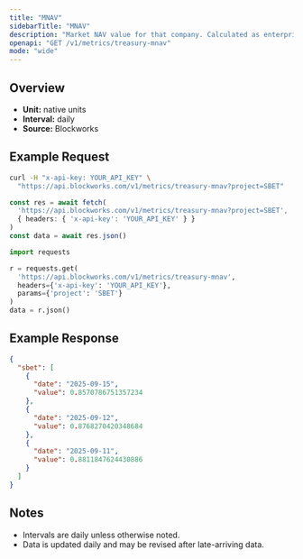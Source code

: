 ```yaml
---
title: "MNAV"
sidebarTitle: "MNAV"
description: "Market NAV value for that company. Calculated as enterprise value / NAV"
openapi: "GET /v1/metrics/treasury-mnav"
mode: "wide"
---
```


## Overview

- **Unit:** native units
- **Interval:** daily
- **Source:** Blockworks

## Example Request

<CodeGroup>

```bash cURL
curl -H "x-api-key: YOUR_API_KEY" \
  "https://api.blockworks.com/v1/metrics/treasury-mnav?project=SBET"
```

```typescript TypeScript
const res = await fetch(
  'https://api.blockworks.com/v1/metrics/treasury-mnav?project=SBET',
  { headers: { 'x-api-key': 'YOUR_API_KEY' } }
)
const data = await res.json()
```

```python Python
import requests

r = requests.get(
  'https://api.blockworks.com/v1/metrics/treasury-mnav',
  headers={'x-api-key': 'YOUR_API_KEY'},
  params={'project': 'SBET'}
)
data = r.json()
```

</CodeGroup>

## Example Response

```json
{
  "sbet": [
    {
      "date": "2025-09-15",
      "value": 0.8570786751357234
    },
    {
      "date": "2025-09-12",
      "value": 0.8768270420348684
    },
    {
      "date": "2025-09-11",
      "value": 0.8811847624430886
    }
  ]
}
```

## Notes
- Intervals are daily unless otherwise noted.
- Data is updated daily and may be revised after late-arriving data.